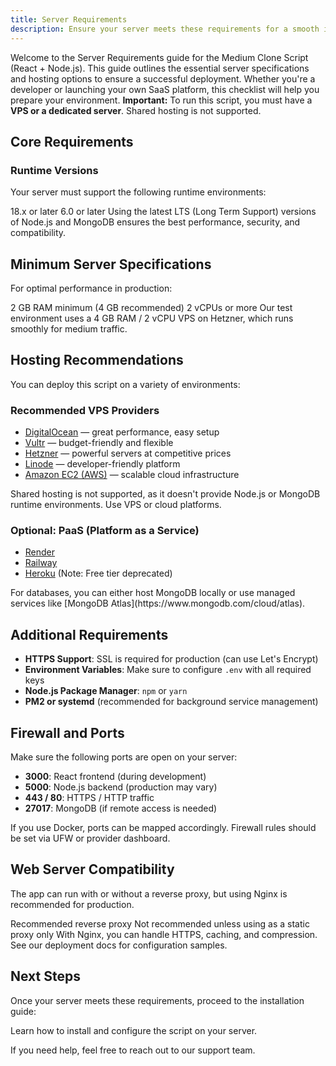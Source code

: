 ```yaml
---
title: Server Requirements
description: Ensure your server meets these requirements for a smooth installation and operation of your React + Node.js Medium Clone.
---
```


Welcome to the Server Requirements guide for the Medium Clone Script (React + Node.js). This guide outlines the essential server specifications and hosting options to ensure a successful deployment. Whether you're a developer or launching your own SaaS platform, this checklist will help you prepare your environment.
<Warning>
 **Important:** To run this script, you must have a **VPS or a dedicated server**. Shared hosting is not supported.
</Warning>
## Core Requirements

### Runtime Versions

Your server must support the following runtime environments:

<CardGroup cols={2}>
  <Card title="Node.js Version" icon="node">
    18.x or later
  </Card>
  <Card title="MongoDB Version" icon="database">
    6.0 or later
  </Card>
</CardGroup>

<Note>
  Using the latest LTS (Long Term Support) versions of Node.js and MongoDB ensures the best performance, security, and compatibility.
</Note>

## Minimum Server Specifications

For optimal performance in production:

<CardGroup cols={2}>
  <Card title="Memory" icon="memory">
    2 GB RAM minimum (4 GB recommended)
  </Card>
  <Card title="CPU" icon="microchip">
    2 vCPUs or more
  </Card>
</CardGroup>

<Note>
  Our test environment uses a 4 GB RAM / 2 vCPU VPS on Hetzner, which runs smoothly for medium traffic.
</Note>

## Hosting Recommendations

You can deploy this script on a variety of environments:

### Recommended VPS Providers

- [DigitalOcean](https://m.do.co/c/084136521a6a) — great performance, easy setup
- [Vultr](https://www.vultr.com/?ref=9690154) — budget-friendly and flexible
- [Hetzner](https://www.hetzner.com/) — powerful servers at competitive prices
- [Linode](https://www.linode.com/) — developer-friendly platform
- [Amazon EC2 (AWS)](https://aws.amazon.com/ec2/) — scalable cloud infrastructure

<Warning>
  Shared hosting is not supported, as it doesn't provide Node.js or MongoDB runtime environments. Use VPS or cloud platforms.
</Warning>

### Optional: PaaS (Platform as a Service)

- [Render](https://render.com/)
- [Railway](https://railway.app/)
- [Heroku](https://heroku.com/) (Note: Free tier deprecated)

<Tip>
  For databases, you can either host MongoDB locally or use managed services like [MongoDB Atlas](https://www.mongodb.com/cloud/atlas).
</Tip>

## Additional Requirements

- **HTTPS Support**: SSL is required for production (can use Let's Encrypt)
- **Environment Variables**: Make sure to configure `.env` with all required keys
- **Node.js Package Manager**: `npm` or `yarn`
- **PM2 or systemd** (recommended for background service management)

## Firewall and Ports

Make sure the following ports are open on your server:

- **3000**: React frontend (during development)
- **5000**: Node.js backend (production may vary)
- **443 / 80**: HTTPS / HTTP traffic
- **27017**: MongoDB (if remote access is needed)

<Note>
  If you use Docker, ports can be mapped accordingly. Firewall rules should be set via UFW or provider dashboard.
</Note>

## Web Server Compatibility

The app can run with or without a reverse proxy, but using Nginx is recommended for production.

<CardGroup cols={2}>
  <Card title="Nginx" icon="server">
    Recommended reverse proxy
  </Card>
  <Card title="Apache" icon="server">
    Not recommended unless using as a static proxy only
  </Card>
</CardGroup>

<Tip>
  With Nginx, you can handle HTTPS, caching, and compression. See our deployment docs for configuration samples.
</Tip>

## Next Steps

Once your server meets these requirements, proceed to the installation guide:

<Card title="Installation Guide" icon="rocket" href="/get-started/installation">
  Learn how to install and configure the script on your server.
</Card>

If you need help, feel free to reach out to our support team.

